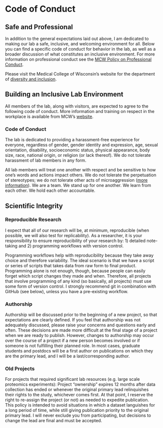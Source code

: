 # Code of Conduct {#code}

## Safe and Professional

In addition to the general expectations laid out above, I am dedicated to making our lab a safe, inclusive, and welcoming environment for all. Below you can find a specific code of conduct for behavior in the lab, as well as a broader discussion of what constitutes an inclusive environment. For more information on professional conduct see the [MCW Policy on Professional Conduct](https://www.mcw.edu/about-mcw/non-discrimination-notice/mcw-professional-conduct-policy).

Please visit the Medical College of Wisconsin's website for the department of [diversity and inclusion](https://www.mcw.edu/departments/office-of-diversity-and-inclusion).

## Building an Inclusive Lab Environment

All members of the lab, along with visitors, are expected to agree to the following code of conduct. More information and training on respect in the workplace is available from MCW's [website](https://www1.mcw.edu/FileLibrary/Groups/FacultyAffairs/NewFacultyForms/NewFaculty-FacultyRespectTrain3.pdf). 

### Code of Conduct

The lab is dedicated to providing a harassment-free experience for everyone, regardless of gender, gender identity and expression, age, sexual orientation, disability, socioeconomic status, physical appearance, body size, race, national origin, or religion (or lack thereof). We do not tolerate harassment of lab members in any form.

All lab members will treat one another with respect and be sensitive to how one’s words and actions impact others. We do not tolerate the perpetuation of stereotypes; we do not tolerate other acts of microaggression ([more information](https://www.washington.edu/teaching/topics/inclusive-teaching/addressing-microaggressions-in-the-classroom/)). We are a team. We stand up for one another. We learn from each other. We hold each other accountable.

## Scientific Integrity

### Reproducible Research

I expect that all of our research will be, at minimum, reproducible (when possible, we will also test for replicability). As a researcher, it is your responsibility to ensure reproducibility of your research by: 1) detailed note-taking and 2) programming workflows with version control.

Programming workflows help with reproducibility because they take away choice and therefore variability. The ideal scenario is that we have a script or series of scripts that takes data from raw form to final product. Programming alone is not enough, though, because people can easily forget which script changes they made and when. Therefore, all projects that involve programming of any kind (so basically, all projects) must use some form of version control. I strongly recommend git in combination with GitHub (see below), unless you have a pre-existing workflow.

### Authorship

Authorship will be discussed prior to the beginning of a new project, so that expectations are clearly defined. If you feel that authorship was not adequately discussed, please raise your concerns and questions early and often. These decisions are made more difficult at the final stage of a project when we are ready to publish. However, changes to authorship may occur over the course of a project if a new person becomes involved or if someone is not fulfilling their planned role. In most cases, graduate students and postdocs will be a first author on publications on which they are the primary lead, and I will be a last/corresponding author. 

### Old Projects

For projects that required significant lab resources (e.g. large scale proteomics experiments): Project "ownership" expires 12 months after data collection has ended or whenever the original primary lead relinquishes their rights to the study, whichever comes first. At that point, I reserve the right to re-assign the project (or not) as needed to expedite publication. This policy is intended to avoid situations in which a dataset languishes for a long period of time, while still giving publication priority to the original primary lead.  I will never exclude you from participating, but decisions to change the lead are final and must be accepted. 
